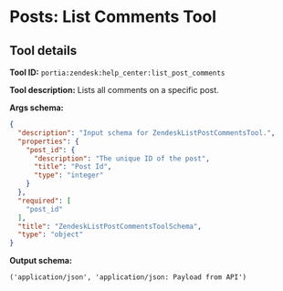 <!-- WARNING: This file is auto-generated by generate_tool_docs.py. Do not edit manually. -->

# Posts: List Comments Tool

<Intro />

## Tool details
**Tool ID:** `portia:zendesk:help_center:list_post_comments`

**Tool description:** Lists all comments on a specific post.

**Args schema:**
```json
{
  "description": "Input schema for ZendeskListPostCommentsTool.",
  "properties": {
    "post_id": {
      "description": "The unique ID of the post",
      "title": "Post Id",
      "type": "integer"
    }
  },
  "required": [
    "post_id"
  ],
  "title": "ZendeskListPostCommentsToolSchema",
  "type": "object"
}
```

**Output schema:**
```
('application/json', 'application/json: Payload from API')
```
